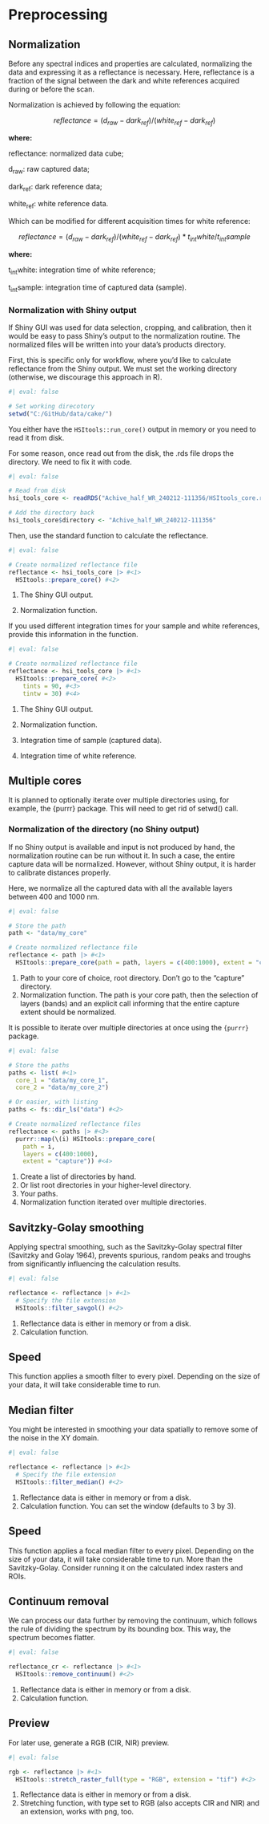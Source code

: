 # Preprocessing

## Normalization

Before any spectral indices and properties are calculated, normalizing the data and expressing it as a reflectance is necessary. Here, reflectance is a fraction of the signal between the dark and white references acquired during or before the scan.

Normalization is achieved by following the equation:

$$
reflectance = (d_{raw} - dark_{ref})/(white_{ref} - dark_{ref})
$$

**where:**

reflectance: normalized data cube;

d~raw~: raw captured data;

dark~ref~: dark reference data;

white~ref~: white reference data.

Which can be modified for different acquisition times for white reference:

$$
reflectance = (d_{raw} - dark_{ref})/(white_{ref} - dark_{ref}) * t_{int}white/t_{int}sample
$$

**where:**

t~int~white: integration time of white reference;

t~int~sample: integration time of captured data (sample).

### Normalization with Shiny output

If Shiny GUI was used for data selection, cropping, and calibration, then it would be easy to pass Shiny's output to the normalization routine. The normalized files will be written into your data's products directory.

First, this is specific only for workflow, where you'd like to calculate reflectance from the Shiny output. We must set the working directory (otherwise, we discourage this approach in R).

```r
#| eval: false

# Set working direcotory
setwd("C:/GitHub/data/cake/")
```

You either have the `HSItools::run_core()` output in memory or you need to read it from disk.

For some reason, once read out from the disk, the .rds file drops the directory. We need to fix it with code.

```r
#| eval: false

# Read from disk
hsi_tools_core <- readRDS("Achive_half_WR_240212-111356/HSItools_core.rds")

# Add the directory back
hsi_tools_core$directory <- "Achive_half_WR_240212-111356"
```

Then, use the standard function to calculate the reflectance.

```r
#| eval: false

# Create normalized reflectance file
reflectance <- hsi_tools_core |> #<1>
  HSItools::prepare_core() #<2>
```

1.  The Shiny GUI output.

2.  Normalization function.

If you used different integration times for your sample and white references, provide this information in the function.

```r
#| eval: false

# Create normalized reflectance file
reflectance <- hsi_tools_core |> #<1>
  HSItools::prepare_core( #<2>
    tints = 90, #<3>
    tintw = 30) #<4>
```

1.  The Shiny GUI output.

2.  Normalization function.

3.  Integration time of sample (captured data).

4.  Integration time of white reference.

::: callout-note
## Multiple cores

It is planned to optionally iterate over multiple directories using, for example, the {purrr} package. This will need to get rid of setwd() call.
:::

### Normalization of the directory (no Shiny output)

If no Shiny output is available and input is not produced by hand, the normalization routine can be run without it. In such a case, the entire capture data will be normalized. However, without Shiny output, it is harder to calibrate distances properly.

Here, we normalize all the captured data with all the available layers between 400 and 1000 nm.

```r
#| eval: false

# Store the path
path <- "data/my_core"

# Create normalized reflectance file
reflectance <- path |> #<1>
  HSItools::prepare_core(path = path, layers = c(400:1000), extent = "capture") #<2>
```

1.  Path to your core of choice, root directory. Don't go to the "capture" directory.
2.  Normalization function. The path is your core path, then the selection of layers (bands) and an explicit call informing that the entire capture extent should be normalized.

It is possible to iterate over multiple directories at once using the `{purrr}` package.

```r
#| eval: false

# Store the paths
paths <- list( #<1>
  core_1 = "data/my_core_1",
  core_2 = "data/my_core_2")

# Or easier, with listing
paths <- fs::dir_ls("data") #<2>

# Create normalized reflectance files
reflectance <- paths |> #<3>
  purrr::map(\(i) HSItools::prepare_core(
    path = i,
    layers = c(400:1000),
    extent = "capture")) #<4>
```

1.  Create a list of directories by hand.
2.  Or list root directories in your higher-level directory.
3.  Your paths.
4.  Normalization function iterated over multiple directories.

## Savitzky-Golay smoothing

Applying spectral smoothing, such as the Savitzky-Golay spectral filter (Savitzky and Golay 1964), prevents spurious, random peaks and troughs from significantly influencing the calculation results.

```r
#| eval: false

reflectance <- reflectance |> #<1>
  # Specify the file extension
  HSItools::filter_savgol() #<2>
```

1.  Reflectance data is either in memory or from a disk.
2.  Calculation function.

::: callout-note
## Speed

This function applies a smooth filter to every pixel. Depending on the size of your data, it will take considerable time to run.
:::

## Median filter

You might be interested in smoothing your data spatially to remove some of the noise in the XY domain.

```r
#| eval: false

reflectance <- reflectance |> #<1>
  # Specify the file extension
  HSItools::filter_median() #<2>
```

1.  Reflectance data is either in memory or from a disk.
2.  Calculation function. You can set the window (defaults to 3 by 3).

::: callout-note
## Speed

This function applies a focal median filter to every pixel. Depending on the size of your data, it will take considerable time to run. More than the Savitzky-Golay. Consider running it on the calculated index rasters and ROIs.
:::

## Continuum removal

We can process our data further by removing the continuum, which follows the rule of dividing the spectrum by its bounding box. This way, the spectrum becomes flatter.

```r
#| eval: false

reflectance_cr <- reflectance |> #<1>
  HSItools::remove_continuum() #<2>
```

1.  Reflectance data is either in memory or from a disk.
2.  Calculation function.

## Preview

For later use, generate a RGB (CIR, NIR) preview.

```r
#| eval: false

rgb <- reflectance |> #<1>
  HSItools::stretch_raster_full(type = "RGB", extension = "tif") #<2>
```

1.  Reflectance data is either in memory or from a disk.
2.  Stretching function, with type set to RGB (also accepts CIR and NIR) and an extension, works with png, too.
